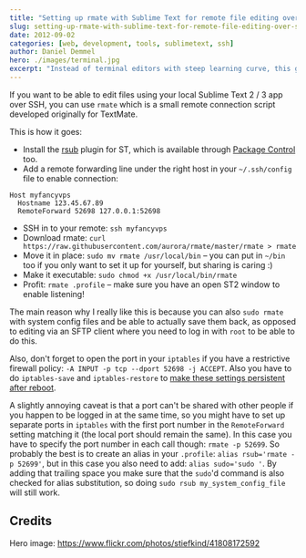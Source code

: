 ```yaml
---
title: "Setting up rmate with Sublime Text for remote file editing over SSH"
slug: setting-up-rmate-with-sublime-text-for-remote-file-editing-over-ssh
date: 2012-09-02
categories: [web, development, tools, sublimetext, ssh]
author: Daniel Demmel
hero: ./images/terminal.jpg
excerpt: "Instead of terminal editors with steep learning curve, this guide helps you to tunnel Sublime Text in to your server for remote editing. With sudo!"
---
```


If you want to be able to edit files using your local Sublime Text 2 / 3 app over SSH, you can use `rmate` which is a small remote connection script developed originally for TextMate.

This is how it goes:

- Install the [rsub](https://github.com/henrikpersson/rsub) plugin for ST, which is available through [Package Control](https://packagecontrol.io/packages/Package%20Control) too.
- Add a remote forwarding line under the right host in your `~/.ssh/config` file to enable connection:

```
Host myfancyvps
  Hostname 123.45.67.89
  RemoteForward 52698 127.0.0.1:52698
```

- SSH in to your remote: `ssh myfancyvps`
- Download rmate: `curl https://raw.githubusercontent.com/aurora/rmate/master/rmate > rmate`
- Move it in place: `sudo mv rmate /usr/local/bin` – you can put in `~/bin` too if you only want to set it up for yourself, but sharing is caring :)
- Make it executable: `sudo chmod +x /usr/local/bin/rmate`
- Profit: `rmate .profile` – make sure you have an open ST2 window to enable listening!

The main reason why I really like this is because you can also `sudo rmate` with system config files and be able to actually save them back, as opposed to editing via an SFTP client where you need to log in with `root` to be able to do this.

Also, don't forget to open the port in your `iptables` if you have a restrictive firewall policy: `-A INPUT -p tcp --dport 52698 -j ACCEPT`. Also you have to do `iptables-save` and `iptables-restore` to [make these settings persistent after reboot](https://askubuntu.com/questions/66890/how-can-i-make-a-specific-set-of-iptables-rules-permanent).

A slightly annoying caveat is that a port can't be shared with other people if you happen to be logged in at the same time, so you might have to set up separate ports in `iptables` with the first port number in the `RemoteForward` setting matching it (the local port should remain the same). In this case you have to specify the port number in each call though: `rmate -p 52699`. So probably the best is to create an alias in your `.profile`: `alias rsub='rmate -p 52699'`, but in this case you also need to add: `alias sudo='sudo '`. By adding that trailing space you make sure that the `sudo`'d command is also checked for alias substitution, so doing `sudo rsub my_system_config_file` will still work.

## Credits

Hero image: https://www.flickr.com/photos/stiefkind/41808172592
